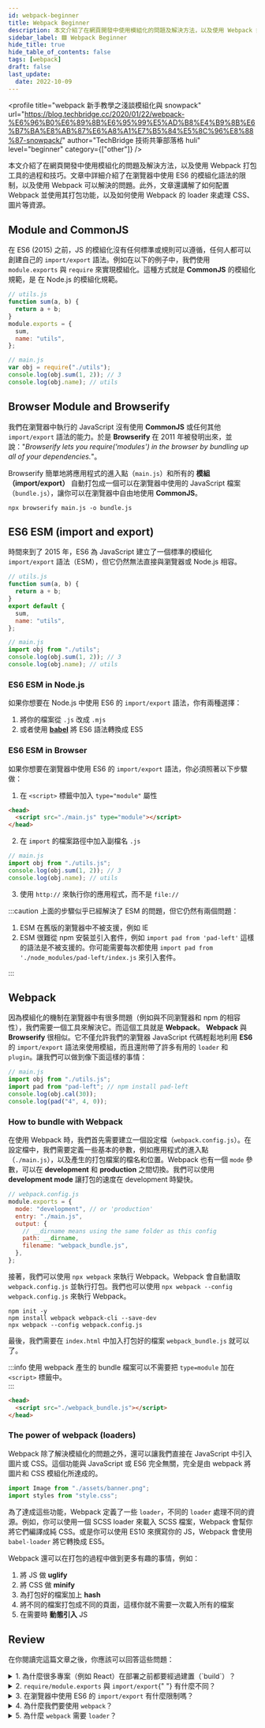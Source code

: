 ```yaml
---
id: webpack-beginner
title: Webpack Beginner
description: 本文介紹了在網頁開發中使用模組化的問題及解決方法，以及使用 Webpack 打包工具的過程和技巧。文章中詳細介紹了在瀏覽器中使用 ES6 的模組化語法的限制，以及使用 Webpack 可以解決的問題。此外，文章還講解了如何配置 Webpack 並使用其打包功能，以及如何使用 Webpack 的 loader 來處理 CSS、圖片等資源。
sidebar_label: 🟩 Webpack Beginner
hide_title: true
hide_table_of_contents: false
tags: [webpack]
draft: false
last_update:
  date: 2022-10-09
---
```


<profile
  title="webpack 新手教學之淺談模組化與 snowpack"
  url="https://blog.techbridge.cc/2020/01/22/webpack-%E6%96%B0%E6%89%8B%E6%95%99%E5%AD%B8%E4%B9%8B%E6%B7%BA%E8%AB%87%E6%A8%A1%E7%B5%84%E5%8C%96%E8%88%87-snowpack/"
  author="TechBridge 技術共筆部落格 huli"
  level="beginner"
  category={["other"]}
/>

本文介紹了在網頁開發中使用模組化的問題及解決方法，以及使用 Webpack 打包工具的過程和技巧。文章中詳細介紹了在瀏覽器中使用 ES6 的模組化語法的限制，以及使用 Webpack 可以解決的問題。此外，文章還講解了如何配置 Webpack 並使用其打包功能，以及如何使用 Webpack 的 loader 來處理 CSS、圖片等資源。

## Module and CommonJS

在 ES6 (2015) 之前，JS 的模組化沒有任何標準或規則可以遵循，任何人都可以創建自己的 `import/export` 語法。例如在以下的例子中，我們使用 `module.exports` 與 `require` 來實現模組化。這種方式就是 **CommonJS** 的模組化規範，是 在 Node.js 的模組化規範。

```js
// utils.js
function sum(a, b) {
  return a + b;
}
module.exports = {
  sum,
  name: "utils",
};

// main.js
var obj = require("./utils");
console.log(obj.sum(1, 2)); // 3
console.log(obj.name); // utils
```

## Browser Module and Browserify

我們在瀏覽器中執行的 JavaScript 沒有使用 **CommonJS** 或任何其他 `import/export` 語法的能力。於是 **Browserify** 在 2011 年被發明出來，並說："_Browserify lets you require('modules') in the browser by bundling up all of your dependencies._"。

Browserify 簡單地將應用程式的進入點（`main.js`）和所有的 **模組（import/export）** 自動打包成一個可以在瀏覽器中使用的 JavaScript 檔案（`bundle.js`），讓你可以在瀏覽器中自由地使用 **CommonJS**。

```shell
npx browserify main.js -o bundle.js
```

## ES6 ESM (import and export)

時間來到了 2015 年，ES6 為 JavaScript 建立了一個標準的模組化 `import/export` 語法（ESM），但它仍然無法直接與瀏覽器或 Node.js 相容。

```js
// utils.js
function sum(a, b) {
  return a + b;
}
export default {
  sum,
  name: "utils",
};

// main.js
import obj from "./utils";
console.log(obj.sum(1, 2)); // 3
console.log(obj.name); // utils
```

### ES6 ESM in Node.js

如果你想要在 Node.js 中使用 ES6 的 `import/export` 語法，你有兩種選擇：

1. 將你的檔案從 `.js` 改成 `.mjs`
2. 或者使用 **[babel](https://babeljs.io/repl#?browsers=&build=&builtIns=false&spec=false&loose=false&code_lz=JYWwDg9gTgLgBBARgKzgMyhEcDkA6AegFcZgAbAZxwCgBjCAOwojIFM8yIBzACiWTy0AhmR4BmAAwBKKXUbM2HbnxR4GQkK1lA&debug=false&forceAllTransforms=false&shippedProposals=false&circleciRepo=&evaluate=true&fileSize=false&timeTravel=false&sourceType=module&lineWrap=false&presets=es2015%2Creact%2Cstage-2&prettier=false&targets=&version=7.8.3&externalPlugins=)** 將 ES6 語法轉換成 ES5

### ES6 ESM in Browser

如果你想要在瀏覽器中使用 ES6 的 `import/export` 語法，你必須照著以下步驟做：

1. 在 `<script>` 標籤中加入 `type="module"` 屬性

```html
<head>
  <script src="./main.js" type="module"></script>
</head>
```

2. 在 `import` 的檔案路徑中加入副檔名 `.js`

```js
// main.js
import obj from "./utils.js";
console.log(obj.sum(1, 2)); // 3
console.log(obj.name); // utils
```

3. 使用 `http://` 來執行你的應用程式，而不是 `file://`

:::caution
上面的步驟似乎已經解決了 ESM 的問題，但它仍然有兩個問題：

1. ESM 在舊版的瀏覽器中不被支援，例如 IE
2. ESM 很難從 npm 安裝並引入套件，例如 `import pad from 'pad-left'` 這樣的語法是不被支援的。你可能需要每次都使用 `import pad from './node_modules/pad-left/index.js` 來引入套件。

:::

## Webpack

因為模組化的機制在瀏覽器中有很多問題（例如與不同瀏覽器和 npm 的相容性），我們需要一個工具來解決它。而這個工具就是 **Webpack**。 **Webpack** 與 **Browserify** 很相似。它不僅允許我們的瀏覽器 JavaScript 代碼輕鬆地利用 **ES6** 的 `import/export` 語法來使用模組，而且還附帶了許多有用的 `loader` 和 `plugin`。讓我們可以做到像下面這樣的事情：

```js
// main.js
import obj from "./utils.js";
import pad from "pad-left"; // npm install pad-left
console.log(obj.cal(30));
console.log(pad("4", 4, 0));
```

### How to bundle with Webpack

在使用 Webpack 時，我們首先需要建立一個設定檔（`webpack.config.js`）。在設定檔中，我們需要定義一些基本的參數，例如應用程式的進入點（`./main.js`），以及產生的打包檔案的檔名和位置。Webpack 也有一個 `mode` 參數，可以在 **development** 和 **production** 之間切換。我們可以使用 **development mode** 讓打包的速度在 development 時變快。

```js
// webpack.config.js
module.exports = {
  mode: "development", // or 'production'
  entry: "./main.js",
  output: {
    // __dirname means using the same folder as this config
    path: __dirname,
    filename: "webpack_bundle.js",
  },
};
```

接著，我們可以使用 `npx webpack` 來執行 Webpack。Webpack 會自動讀取 `webpack.config.js` 並執行打包。我們也可以使用 `npx webpack --config webpack.config.js` 來執行 Webpack。

```shell
npm init -y
npm install webpack webpack-cli --save-dev
npx webpack --config webpack.config.js
```

最後，我們需要在 `index.html` 中加入打包好的檔案 `webpack_bundle.js` 就可以了。

:::info
使用 webpack 產生的 bundle 檔案可以不需要把 `type=module` 加在 `<script>` 標籤中。  
:::

```html
<head>
  <script src="./webpack_bundle.js"></script>
</head>
```

### The power of webpack (loaders)

Webpack 除了解決模組化的問題之外，還可以讓我們直接在 JavaScript 中引入圖片或 CSS。這個功能與 JavaScript 或 ES6 完全無關，完全是由 webpack 將圖片和 CSS 模組化所達成的。

```js
import Image from "./assets/banner.png";
import styles from "style.css";
```

為了達成這些功能，Webpack 定義了一些 `loader`，不同的 `loader` 處理不同的資源。例如，你可以使用一個 SCSS loader 來載入 SCSS 檔案，Webpack 會幫你將它們編譯成純 CSS。或是你可以使用 ES10 來撰寫你的 JS，Webpack 會使用 `babel-loader` 將它轉換成 ES5。

<fig
  caption="Webpack 的 loader 可以讓我們直接在 JavaScript 中引入圖片或 CSS。"
  src="/img/reading/other/2022-10-09-webpack-beginner/webpack.png"
/>

Webpack 還可以在打包的過程中做到更多有趣的事情，例如：

1. 將 JS 做 **uglify**
2. 將 CSS 做 **minify**
3. 為打包好的檔案加上 **hash**
4. 將不同的檔案打包成不同的頁面，這樣你就不需要一次載入所有的檔案
5. 在需要時 **動態引入** JS

## Review

在你閱讀完這篇文章之後，你應該可以回答這些問題：

<details>
  <summary>
    1. 為什麼很多專案（例如 React）在部署之前都要經過建置（`build`）？
  </summary>
  因為瀏覽器無法直接讀取我們的 ESM 和 ES10 代碼，所以我們需要 webpack 在建置過程中幫助我們打包代碼。
</details>

<details>
  <summary>
    2. <code>require/module.exports</code> 與 <code>import/export</code>{" "}
    有什麼不同？
  </summary>
  <code>require/module.exports</code> 是支援 Node.js 的 CommonJS 語法，而 <code>
    import/export
  </code> 是 ES6 的語法，由 Node.js 和部分瀏覽器支援。
</details>

<details>
  <summary>
    3. 在瀏覽器中使用 ES6 的 <code>import/export</code> 有什麼限制嗎？
  </summary>
  <ol style={{ listStyleType: "decimal" }}>
    <li>必須在 server 端執行</li>
    <li>
      必須在 <code>&lt;script&gt;</code> 標籤中加上 <code>type=module</code>
    </li>
    <li>
      必須在 <code>import</code> 中指定檔案副檔名
    </li>
    <li>
      必須在 <code>import</code> 中指定 npm 套件的絕對路徑
    </li>
  </ol>
</details>

<details>
  <summary>
    4. 為什麼我們要使用 <code>webpack</code>？
  </summary>
  <ol style={{ listStyleType: "decimal" }}>
    <li>我們想更容易地引入 ES6 模組（和 npm 套件）</li>
    <li>我們想更容易地引入圖片和 CSS 檔案</li>
    <li>我們想統一在一個地方處理 uglify、minify 和其他處理程序</li>
  </ol>
</details>

<details>
  <summary>
    5. 為什麼 <code>webpack</code> 需要 <code>loader</code>？
  </summary>
  Webpack 預設的 loader 只能讀取 JavaScript，但是其他的 loader 可以讀取 CSS、圖片等等。
</details>
